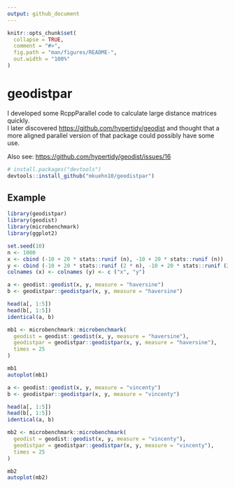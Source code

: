 ```yaml
---
output: github_document
---
```


<!-- README.md is generated from README.Rmd. Please edit that file -->

```r
knitr::opts_chunk$set(
  collapse = TRUE,
  comment = "#>",
  fig.path = "man/figures/README-",
  out.width = "100%"
)
```
# geodistpar

<!-- badges: start -->
<!-- badges: end -->

<!-- The goal of geodistpar is to ... -->

<!-- ## Installation -->

<!-- You can install the released version of geodistpar from [CRAN](https://CRAN.R-project.org) with: -->

<!-- ``` r -->
<!-- install.packages("geodistpar") -->
<!-- ``` -->

I developed some RcppParallel code to calculate large distance matrices quickly.  
I later discovered <https://github.com/hypertidy/geodist> and thought that a 
more aligned parallel version of that package could possibly have some use.

Also see: <https://github.com/hypertidy/geodist/issues/16>

``` r
# install.packages("devtools")
devtools::install_github("mkuehn10/geodistpar")
```
## Example

```r
library(geodistpar)
library(geodist)
library(microbenchmark)
library(ggplot2)

set.seed(10)
n <- 1000
x <- cbind (-10 + 20 * stats::runif (n), -10 + 20 * stats::runif (n))
y <- cbind (-10 + 20 * stats::runif (2 * n), -10 + 20 * stats::runif (2 * n))
colnames (x) <- colnames (y) <- c ("x", "y")

a <- geodist::geodist(x, y, measure = "haversine")
b <- geodistpar::geodistpar(x, y, measure = "haversine")

head(a[, 1:5])
head(b[, 1:5])
identical(a, b)

mb1 <- microbenchmark::microbenchmark(
  geodist = geodist::geodist(x, y, measure = "haversine"),
  geodistpar = geodistpar::geodistpar(x, y, measure = "haversine"),
  times = 25
)

mb1
autoplot(mb1)

a <- geodist::geodist(x, y, measure = "vincenty")
b <- geodistpar::geodistpar(x, y, measure = "vincenty")

head(a[, 1:5])
head(b[, 1:5])
identical(a, b)

mb2 <- microbenchmark::microbenchmark(
  geodist = geodist::geodist(x, y, measure = "vincenty"),
  geodistpar = geodistpar::geodistpar(x, y, measure = "vincenty"),
  times = 25
)

mb2
autoplot(mb2)
```
